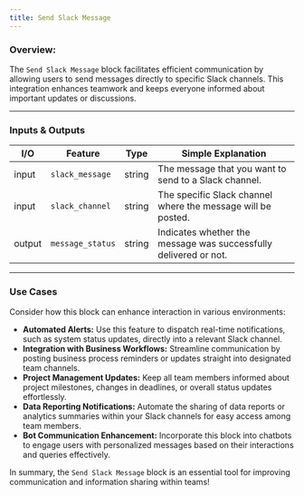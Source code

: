 ```yaml
---
title: Send Slack Message
---
```


### **Overview:**

The `Send Slack Message` block facilitates efficient communication by allowing users to send messages directly to specific Slack channels. This integration enhances teamwork and keeps everyone informed about important updates or discussions.

---

### Inputs & Outputs

| I/O    | Feature          | Type   | Simple Explanation                                               |
| ------ | ---------------- | ------ | ---------------------------------------------------------------- |
| input  | `slack_message`  | string | The message that you want to send to a Slack channel.            |
| input  | `slack_channel`  | string | The specific Slack channel where the message will be posted.     |
| output | `message_status` | string | Indicates whether the message was successfully delivered or not. |

---

### Use Cases

Consider how this block can enhance interaction in various environments:

- **Automated Alerts:** Use this feature to dispatch real-time notifications, such as system status updates, directly into a relevant Slack channel.
- **Integration with Business Workflows:** Streamline communication by posting business process reminders or updates straight into designated team channels.
- **Project Management Updates:** Keep all team members informed about project milestones, changes in deadlines, or overall status updates effortlessly.
- **Data Reporting Notifications:** Automate the sharing of data reports or analytics summaries within your Slack channels for easy access among team members.
- **Bot Communication Enhancement:** Incorporate this block into chatbots to engage users with personalized messages based on their interactions and queries effectively.

In summary, the `Send Slack Message` block is an essential tool for improving communication and information sharing within teams!
